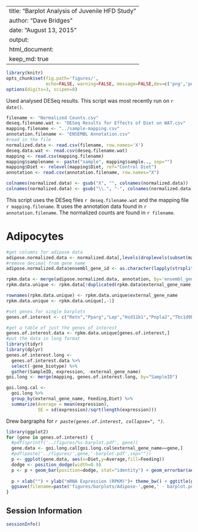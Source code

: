 
---
title: "Barplot Analysis of Juvenile HFD Study"
author: "Dave Bridges"
date: "August 13, 2015"
output:
  html_document:
    keep_md: true
---

```r
library(knitr)
opts_chunk$set(fig.path='figures/',
               echo=FALSE, warning=FALSE, message=FALSE,dev=c('png','pdf'))
options(digits=3, scipen=8)
```

Used analysed DESeq results.  This script was most recently run on `r date()`.

```r
filename <- "Normalized Counts.csv"
deseq.filename.wat <- "DESeq Results for Effects of Diet on WAT.csv"
mapping.filename <- "../sample-mapping.csv"
annotation.filename <- "ENSEMBL Annotation.csv"
#read in the file
normalized.data <- read.csv(filename, row.names='X')
deseq.data.wat <- read.csv(deseq.filename.wat)
mapping <- read.csv(mapping.filename)
mapping$samplename <- paste("sample", mapping$sample.., sep="")
mapping$Diet <- relevel(mapping$Diet, ref="Control Diet")
annotation <- read.csv(annotation.filename, row.names="X")

colnames(normalized.data) <- gsub("X", "", colnames(normalized.data))
colnames(normalized.data) <- gsub("\\.", "-", colnames(normalized.data))
```

This script uses the DESeq files `r deseq.filename.wat` and the mapping file `r mapping.filename`.  It uses the annotation data found in `r annotation.filename`.  The normalized counts are found in `r filename`.

# Adipocytes

```r
#get columns for adipose data
adipose.normalized.data <- normalized.data[,levels(droplevels(subset(mapping, Tissue=="eWAT")$SampleID))]
#remove decimal from gene name
adipose.normalized.data$ensembl_gene_id <- as.character(lapply(strsplit(rownames(adipose.normalized.data), "\\."), "[[", 1))

rpkm.data <- merge(adipose.normalized.data, annotation, by='ensembl_gene_id') 
rpkm.data.unique <- rpkm.data[!duplicated(rpkm.data$external_gene_name),]

rownames(rpkm.data.unique) <- rpkm.data.unique$external_gene_name
rpkm.data.unique <- rpkm.data.unique[,-1]

#set genes for single barplots
genes.of.interest <- c("Retn","Pparg","Lep","Hsd11b1","Pnpla2","Tbc1d9b","Clk4","Slc1a3","Ap2s1","Rer1","Ywhae","Eif4ebp3","Hsd11b1")

#get a table of just the genes of interest
genes.of.interest.data <- rpkm.data.unique[genes.of.interest,]
#put the data in long format
library(tidyr)
library(dplyr)
genes.of.interest.long <- 
  genes.of.interest.data %>%
  select(-gene_biotype) %>%
  gather(SampleID, expression, -external_gene_name)
goi.long <- merge(mapping, genes.of.interest.long, by="SampleID")

goi.long.cal <- 
  goi.long %>%
  group_by(external_gene_name, Feeding,Diet) %>%
  summarize(Average = mean(expression),
            SE = sd(expression)/sqrt(length(expression)))
```

Drew bargraphs for *`r paste(genes.of.interest, collapse=", ")`*.

```r
library(ggplot2)
for (gene in genes.of.interest) {
  #pdf(sprintf('../figures/%s-barplot.pdf', gene))
  gene.data <- goi.long.cal[goi.long.cal$external_gene_name==gene,]
  #pdf(paste('../figures/',gene,'-barplot.pdf',sep=""))
  p <- ggplot(gene.data, aes(x=Diet,y=Average,fill=Feeding))
  dodge <- position_dodge(width=0.9)
  p <- p + geom_bar(position=dodge, stat="identity") + geom_errorbar(aes(ymin=Average-SE, ymax=Average+SE), position=dodge, width=0.1) 
  
  p + xlab("") + ylab("mRNA Expression (RPKM)")+ theme_bw() + ggtitle(gene) + theme(panel.grid.minor = element_blank()) + theme(panel.grid.major = element_blank()) + theme(panel.border=element_blank()) + scale_x_discrete(labels=gene.data$Diet) + theme(axis.line = element_line(color = 'black'))+scale_colour_grey(start = 0.5, end = .9)
  ggsave(filename=paste('figures/barplots/Adipose-',gene,' - barplot.pdf',sep=""))
}

```

Session Information
---------------------

```r
sessionInfo()
```
